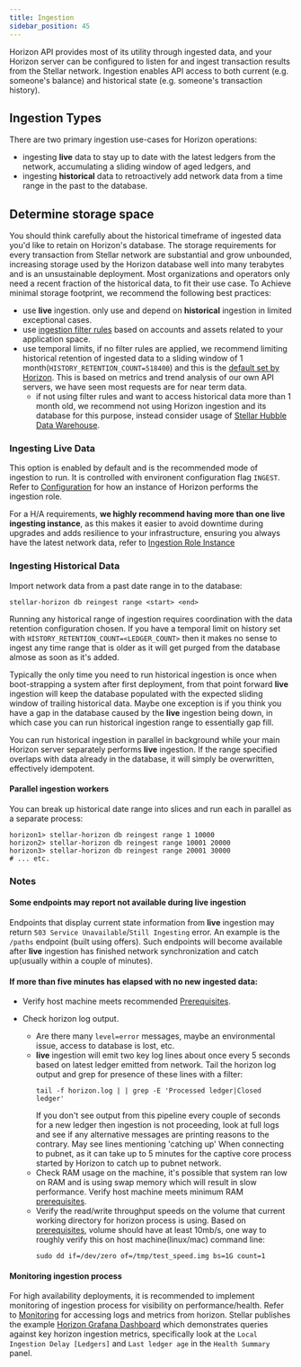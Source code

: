 ```yaml
---
title: Ingestion
sidebar_position: 45
---
```



Horizon API provides most of its utility through ingested data, and your Horizon server can be configured to listen for and ingest transaction results from the Stellar network. Ingestion enables API access to both current (e.g. someone's balance) and historical state (e.g. someone's transaction history).

## Ingestion Types

There are two primary ingestion use-cases for Horizon operations:

- ingesting **live** data to stay up to date with the latest ledgers from the network, accumulating a sliding window of aged ledgers, and
- ingesting **historical** data to retroactively add network data from a time range in the past to the database.

## Determine storage space

You should think carefully about the historical timeframe of ingested data you'd like to retain on Horizon's database. The storage requirements for every transaction from Stellar network are substantial and grow unbounded, increasing storage used by the Horizon database well into many terabytes and is an unsustainable deployment. Most organizations and operators only need a recent fraction of the historical data, to fit their use case. To Achieve minimal storage footprint, we recommend the following best practices:

- use **live** ingestion. only use and depend on **historical** ingestion in limited exceptional cases.
- use [ingestion filter rules](./ingestion-filtering.mdx) based on accounts and assets related to your application space.
- use temporal limits, if no filter rules are applied, we recommend limiting historical retention of ingested data to a sliding window of 1 month(`HISTORY_RETENTION_COUNT=518400`) and this is the [default set by Horizon](./configuring.mdx#ingestion-role-instance). This is based on metrics and trend analysis of our own API servers, we have seen most requests are for near term data.
  - if not using filter rules and want to access historical data more than 1 month old, we recommend not using Horizon ingestion and its database for this purpose, instead consider usage of [Stellar Hubble Data Warehouse](https://www.stellar.org/developers-blog/try-our-new-analytics-dataset?locale=en).

### Ingesting Live Data

This option is enabled by default and is the recommended mode of ingestion to run. It is controlled with environent configuration flag `INGEST`. Refer to [Configuration](./configuring.mdx) for how an instance of Horizon performs the ingestion role.

For a H/A requirements, **we highly recommend having more than one live ingesting instance**, as this makes it easier to avoid downtime during upgrades and adds resilience to your infrastructure, ensuring you always have the latest network data, refer to [Ingestion Role Instance](./configuring.mdx#multiple-instance-deployment)

### Ingesting Historical Data

Import network data from a past date range in to the database:

<CodeExample>

```
stellar-horizon db reingest range <start> <end>
```

</CodeExample>

Running any historical range of ingestion requires coordination with the data retention configuration chosen. If you have a temporal limit on history set with `HISTORY_RETENTION_COUNT=<LEDGER_COUNT>` then it makes no sense to ingest any time range that is older as it will get purged from the database almose as soon as it's added.

Typically the only time you need to run historical ingestion is once when boot-strapping a system after first deployment, from that point forward **live** ingestion will keep the database populated with the expected sliding window of trailing historical data. Maybe one exception is if you think you have a gap in the database caused by the **live** ingestion being down, in which case you can run historical ingestion range to essentially gap fill.

You can run historical ingestion in parallel in background while your main Horizon server separately performs **live** ingestion. If the range specified overlaps with data already in the database, it will simply be overwritten, effectively idempotent.

#### Parallel ingestion workers

You can break up historical date range into slices and run each in parallel as a separate process:

<CodeExample>

```
horizon1> stellar-horizon db reingest range 1 10000
horizon2> stellar-horizon db reingest range 10001 20000
horizon3> stellar-horizon db reingest range 20001 30000
# ... etc.
```

</CodeExample>

### Notes

#### Some endpoints may report not available during **live** ingestion

Endpoints that display current state information from **live** ingestion may return `503 Service Unavailable`/`Still Ingesting` error. An example is the `/paths` endpoint (built using offers). Such endpoints will become available after **live** ingestion has finished network synchronization and catch up(usually within a couple of minutes).

#### If more than five minutes has elapsed with no new ingested data:

- Verify host machine meets recommended [Prerequisites](./prerequisites.mdx).

- Check horizon log output.
  - Are there many `level=error` messages, maybe an environmental issue, access to database is lost, etc.
  - **live** ingestion will emit two key log lines about once every 5 seconds based on latest ledger emitted from network. Tail the horizon log output and grep for presence of these lines with a filter:
    ```
    tail -f horizon.log | | grep -E 'Processed ledger|Closed ledger'
    ```
    If you don't see output from this pipeline every couple of seconds for a new ledger then ingestion is not proceeding, look at full logs and see if any alternative messages are printing reasons to the contrary. May see lines mentioning 'catching up' When connecting to pubnet, as it can take up to 5 minutes for the captive core process started by Horizon to catch up to pubnet network.
  - Check RAM usage on the machine, it's possible that system ran low on RAM and is using swap memory which will result in slow performance. Verify host machine meets minimum RAM [prerequisites](./prerequisites.mdx).
  - Verify the read/write throughput speeds on the volume that current working directory for horizon process is using. Based on [prerequisites](./prerequisites.mdx), volume should have at least 10mb/s, one way to roughly verify this on host machine(linux/mac) command line:
    ```
    sudo dd if=/dev/zero of=/tmp/test_speed.img bs=1G count=1
    ```

#### Monitoring ingestion process

For high availability deployments, it is recommended to implement monitoring of ingestion process for visibility on performance/health. Refer to [Monitoring](./monitoring.mdx) for accessing logs and metrics from horizon. Stellar publishes the example [Horizon Grafana Dashboard](https://grafana.com/grafana/dashboards/13793-stellar-horizon/) which demonstrates queries against key horizon ingestion metrics, specifically look at the `Local Ingestion Delay [Ledgers]` and `Last ledger age` in the `Health Summary` panel.
